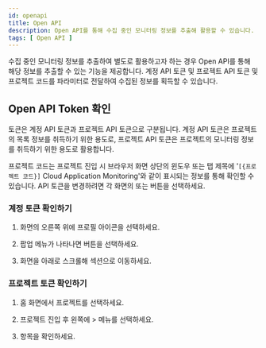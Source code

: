 ```yaml
---
id: openapi
title: Open API
description: Open API를 통해 수집 중인 모니터링 정보를 추출해 활용할 수 있습니다.
tags: [ Open API ]
---
```


수집 중인 모니터링 정보를 추출하여 별도로 활용하고자 하는 경우 Open API를 통해 해당 정보를 추출할 수 있는 기능을 제공합니다. 계정 API 토큰 및 프로젝트 API 토큰 및 프로젝트 코드를 파라미터로 전달하여 수집된 정보를 획득할 수 있습니다.

## Open API Token 확인

토큰은 계정 API 토큰과 프로젝트 API 토큰으로 구분됩니다. 계정 API 토큰은 프로젝트의 목록 정보를 취득하기 위한 용도로, 프로젝트 API 토큰은 프로젝트의 모니터링 정보를 취득하기 위한 용도로 활용합니다.

프로젝트 코드는 프로젝트 진입 시 브라우저 화면 상단의 윈도우 또는 탭 제목에 '`[{프로젝트 코드}]` Cloud Application Monitoring'와 같이 표시되는 정보를 통해 확인할 수 있습니다. API 토큰을 변경하려면 각 화면의 <Cmdname sid="reissue" className="uitext" /> 또는 <Cmdname sid="reissue_token" className="uitext" /> 버튼을 선택하세요.

### 계정 토큰 확인하기

1. 화면의 오른쪽 위에 프로필 아이콘을 선택하세요.

1. 팝업 메뉴가 나타나면 <Cmdname sid="MNU07360" className="uitext" /> 버튼을 선택하세요.

1. 화면을 아래로 스크롤해 <Cmdname sid="api_token" className="uitext" /> 섹션으로 이동하세요.

### 프로젝트 토큰 확인하기

1. 홈 화면에서 프로젝트를 선택하세요. 

1. 프로젝트 진입 후 왼쪽에 <Cmdname sid="management" className="uitext" /> > <Cmdname sid="project_management" className="uitext" /> 메뉴를 선택하세요.

1. <Cmdname sid="api_token" className="uitext" /> 항목을 확인하세요.